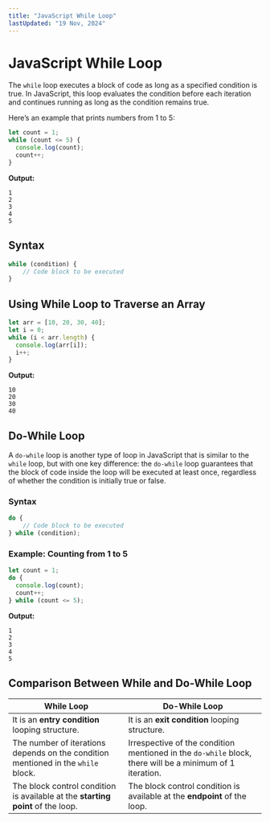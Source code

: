 ```yaml
---
title: "JavaScript While Loop"
lastUpdated: "19 Nov, 2024"
---
```



# JavaScript While Loop

The `while` loop executes a block of code as long as a specified condition is true. In JavaScript, this loop evaluates the condition before each iteration and continues running as long as the condition remains true.

Here’s an example that prints numbers from 1 to 5:

```javascript
let count = 1;
while (count <= 5) {
  console.log(count);
  count++;
}
```

**Output:**
```
1
2
3
4
5
```

## Syntax
```javascript
while (condition) {
    // Code block to be executed
}
```

## Using While Loop to Traverse an Array

```javascript
let arr = [10, 20, 30, 40];
let i = 0;
while (i < arr.length) {
  console.log(arr[i]);
  i++;
}
```

**Output:**
```
10
20
30
40
```

## Do-While Loop
A `do-while` loop is another type of loop in JavaScript that is similar to the `while` loop, but with one key difference: the `do-while` loop guarantees that the block of code inside the loop will be executed at least once, regardless of whether the condition is initially true or false.

### Syntax
```javascript
do {
    // Code block to be executed 
} while (condition);
```

### Example: Counting from 1 to 5

```javascript
let count = 1;
do {
  console.log(count);
  count++;
} while (count <= 5);
```

**Output:**
```
1
2
3
4
5
```

## Comparison Between While and Do-While Loop
| While Loop | Do-While Loop |
|------------|--------------|
| It is an **entry condition** looping structure. | It is an **exit condition** looping structure. |
| The number of iterations depends on the condition mentioned in the `while` block. | Irrespective of the condition mentioned in the `do-while` block, there will be a minimum of 1 iteration. |
| The block control condition is available at the **starting point** of the loop. | The block control condition is available at the **endpoint** of the loop. |
